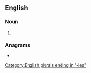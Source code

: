 {{also|allégories|al·legories}}
==English==

===Noun===
{{head|en|noun plural form}}

# {{plural of|allegory|lang=en}}

===Anagrams===
* {{anagrams|en|a=aeegillors|allegorise}}

[[Category:English plurals ending in "-ies"]]